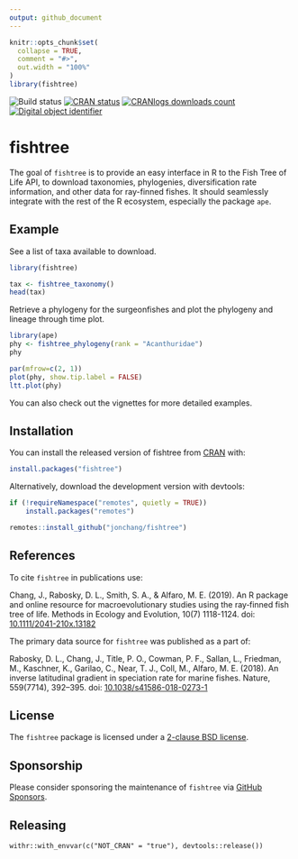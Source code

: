 ```yaml
---
output: github_document
---
```


<!-- README.md is generated from README.Rmd. Please edit that file -->

```r
knitr::opts_chunk$set(
  collapse = TRUE,
  comment = "#>",
  out.width = "100%"
)
library(fishtree)
```

![Build status](https://github.com/jonchang/fishtree/workflows/CI/badge.svg)
[![CRAN status](https://www.r-pkg.org/badges/version/fishtree)](https://cran.r-project.org/package=fishtree)
[![CRANlogs downloads count](https://cranlogs.r-pkg.org/badges/fishtree)](https://cran.r-project.org/package=fishtree)
[![Digital object identifier](https://zenodo.org/badge/DOI/10.1111/2041-210x.13182.svg)](https://doi.org/10.1111/2041-210x.13182)

# fishtree

The goal of `fishtree` is to provide an easy interface in R to the Fish Tree of Life API, to download taxonomies, phylogenies, diversification rate information, and other data for ray-finned fishes. It should seamlessly integrate with the rest of the R ecosystem, especially the package `ape`.

## Example

See a list of taxa available to download.

```r
library(fishtree)

tax <- fishtree_taxonomy()
head(tax)
```

Retrieve a phylogeny for the surgeonfishes and plot the phylogeny and lineage through time plot.

```r
library(ape)
phy <- fishtree_phylogeny(rank = "Acanthuridae")
phy
```

```r
par(mfrow=c(2, 1))
plot(phy, show.tip.label = FALSE)
ltt.plot(phy)
```

You can also check out the vignettes for more detailed examples.

## Installation

You can install the released version of fishtree from [CRAN](https://CRAN.R-project.org) with:

```r
install.packages("fishtree")
```

Alternatively, download the development version with devtools:

```r
if (!requireNamespace("remotes", quietly = TRUE))
    install.packages("remotes")

remotes::install_github("jonchang/fishtree")
```

## References

To cite `fishtree` in publications use:

Chang, J., Rabosky, D. L., Smith, S. A., & Alfaro, M. E. (2019). An R package and online resource for macroevolutionary studies using the ray‐finned fish tree of life. Methods in Ecology and Evolution, 10(7) 1118-1124. doi: [10.1111/2041-210x.13182](https://doi.org/10.1111/2041-210x.13182)

The primary data source for `fishtree` was published as a part of:

Rabosky, D. L., Chang, J., Title, P. O., Cowman, P. F., Sallan, L., Friedman, M., Kaschner, K., Garilao, C., Near, T. J., Coll, M., Alfaro, M. E. (2018). An inverse latitudinal gradient in speciation rate for marine fishes. Nature, 559(7714), 392–395. doi: [10.1038/s41586-018-0273-1](https://doi.org/10.1038/s41586-018-0273-1)

## License

The `fishtree` package is licensed under a [2-clause BSD license](https://opensource.org/licenses/BSD-2-Clause).

## Sponsorship

Please consider sponsoring the maintenance of `fishtree` via [GitHub Sponsors](https://github.com/sponsors/jonchang).

## Releasing

```
withr::with_envvar(c("NOT_CRAN" = "true"), devtools::release())
```
